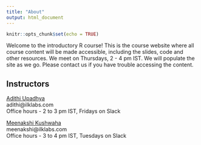```yaml
---
title: "About"
output: html_document
---
```


```r
knitr::opts_chunk$set(echo = TRUE)
```


Welcome to the introductory R course!  This is the course website where all course content will be made accessible, including the slides, code and other resources. We meet on Thursdays, 2 - 4 pm IST. We will populate the site as we go. Please contact us if you have trouble accessing the content.


## Instructors

[Adithi Upadhya](https://adithirugis.rbind.io/)        
adithi@ilklabs.com     
Office hours - 2 to 3 pm IST, Fridays on Slack  

[Meenakshi Kushwaha](https:://meenakshi.rbind.io/)     
meenakshi@ilklabs.com     
Office hours - 3 to 4 pm IST, Tuesdays on Slack  

